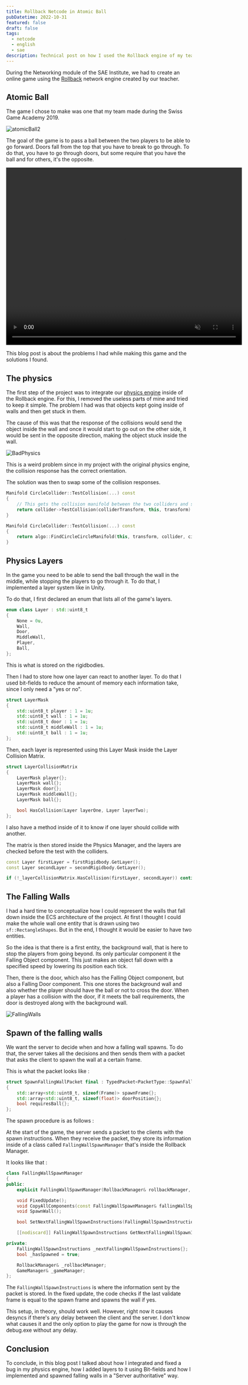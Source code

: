 ```yaml
---
title: Rollback Netcode in Atomic Ball
pubDatetime: 2022-10-31
featured: false
draft: false
tags:
  - netcode
  - english
  - sae
description: Technical post on how I used the Rollback engine of my teacher in the game Atomic Ball.
---
```


During the Networking module of the SAE Institute, we had to create an online game using the [Rollback](https://en.wikipedia.org/wiki/Netcode#Rollback) network engine created by our teacher.

## Atomic Ball

The game I chose to make was one that my team made during the Swiss Game Academy 2019.

<div data-lightbox="true">
	<img
		src="/atomic-ball-rollback/atomicBall2.png"
		alt="atomicBall2"
	/>
</div>

The goal of the game is to pass a ball between the two players to be able to go forward. Doors fall from the top that you have to break to go through. To do that, you have to go through doors, but some require that you have the ball and for others, it's the opposite.

<video width="640" height="480" loop muted autoplay >
  <source src="/atomic-ball-rollback/atomicDemo.mp4" type="video/mp4">
  Your browser does not support the video tag.
</video>

This blog post is about the problems I had while making this game and the solutions I found.

## The physics

The first step of the project was to integrate our [physics engine](https://github.com/St0wy/GPR4400-PhysicsEngine) inside of the Rollback engine. For this, I removed the useless parts of mine and tried to keep it simple. The problem I had was that objects kept going inside of walls and then get stuck in them.

The cause of this was that the response of the collisions would send the object inside the wall and once it would start to go out on the other side, it would be sent in the opposite direction, making the object stuck inside the wall.

<div data-lightbox="true">
	<img
		src="/atomic-ball-rollback/BadPhysics.excalidraw.png"
		alt="BadPhysics"
	/>
</div>

This is a weird problem since in my project with the original physics engine, the collision response has the correct orientation.

The solution was then to swap some of the collision responses.

```cpp
Manifold CircleCollider::TestCollision(...) const
{
    // This gets the collision manifold between the two colliders and swaps it
    return collider->TestCollision(colliderTransform, this, transform).Swaped();
}

Manifold CircleCollider::TestCollision(...) const
{
    return algo::FindCircleCircleManifold(this, transform, collider, circleTransform).Swaped();
}
```

## Physics Layers

In the game you need to be able to send the ball through the wall in the middle, while stopping the players to go through it. To do that, I implemented a layer system like in Unity.

To do that, I first declared an enum that lists all of the game's layers.

```cpp
enum class Layer : std::uint8_t
{
    None = 0u,
    Wall,
    Door,
    MiddleWall,
    Player,
    Ball,
};
```

This is what is stored on the rigidbodies.

Then I had to store how one layer can react to another layer. To do that I used bit-fields to reduce the amount of memory each information take, since I only need a "yes or no".

```cpp
struct LayerMask
{
    std::uint8_t player : 1 = 1u;
    std::uint8_t wall : 1 = 1u;
    std::uint8_t door : 1 = 1u;
    std::uint8_t middleWall : 1 = 1u;
    std::uint8_t ball : 1 = 1u;
};
```

Then, each layer is represented using this Layer Mask inside the Layer Collision Matrix.

```cpp
struct LayerCollisionMatrix
{
    LayerMask player{};
    LayerMask wall{};
    LayerMask door{};
    LayerMask middleWall{};
    LayerMask ball{};

    bool HasCollision(Layer layerOne, Layer layerTwo);
};
```

I also have a method inside of it to know if one layer should collide with another.

The matrix is then stored inside the Physics Manager, and the layers are checked before the test with the colliders.

```cpp
const Layer firstLayer = firstRigidbody.GetLayer();
const Layer secondLayer = secondRigidbody.GetLayer();

if (!_layerCollisionMatrix.HasCollision(firstLayer, secondLayer)) continue;
```

## The Falling Walls

I had a hard time to conceptualize how I could represent the walls that fall down inside the ECS architecture of the project. At first I thought I could make the whole wall one entity that is drawn using two `sf::RectangleShapes`. But in the end, I thought it would be easier to have two entities.

So the idea is that there is a first entity, the background wall, that is here to stop the players from going beyond. Its only particular component it the Falling Object component. This just makes an object fall down with a specified speed by lowering its position each tick.

Then, there is the door, which also has the Falling Object component, but also a Falling Door component. This one stores the background wall and also whether the player should have the ball or not to cross the door. When a player has a collision with the door, if it meets the ball requirements, the door is destroyed along with the background wall.

<div data-lightbox="true">
	<img
		src="/atomic-ball-rollback/FallingWalls.excalidraw.png"
		alt="FallingWalls"
	/>
</div>

## Spawn of the falling walls

We want the server to decide when and how a falling wall spawns. To do that, the server takes all the decisions and then sends them with a packet that asks the client to spawn the wall at a certain frame.

This is what the packet looks like :

```cpp
struct SpawnFallingWallPacket final : TypedPacket<PacketType::SpawnFallingWall>
{
    std::array<std::uint8_t, sizeof(Frame)> spawnFrame{};
    std::array<std::uint8_t, sizeof(float)> doorPosition{};
    bool requiresBall{};
};
```

The spawn procedure is as follows :

At the start of the game, the server sends a packet to the clients with the spawn instructions. When they receive the packet, they store its information inside of a class called `FallingWallSpawnManager` that's inside the Rollback Manager.

It looks like that :

```cpp
class FallingWallSpawnManager
{
public:
    explicit FallingWallSpawnManager(RollbackManager& rollbackManager, GameManager& gameManager);

    void FixedUpdate();
    void CopyAllComponents(const FallingWallSpawnManager& fallingWallSpawnManager);
    void SpawnWall();

    bool SetNextFallingWallSpawnInstructions(FallingWallSpawnInstructions fallingWallSpawnInstructions);

    [[nodiscard]] FallingWallSpawnInstructions GetNextFallingWallSpawnInstructions() const;

private:
    FallingWallSpawnInstructions _nextFallingWallSpawnInstructions{};
    bool _hasSpawned = true;

    RollbackManager& _rollbackManager;
    GameManager& _gameManager;
};
```

The `FallingWallSpawnInstructions` is where the information sent by the packet is stored. In the fixed update, the code checks if the last validate frame is equal to the spawn frame and spawns the wall if yes.

This setup, in theory, should work well. However, right now it causes desyncs if there's any delay between the client and the server. I don't know what causes it and the only option to play the game for now is through the debug.exe without any delay.

## Conclusion

To conclude, in this blog post I talked about how I integrated and fixed a bug in my physics engine, how I added layers to it using Bit-fields and how I implemented and spawned falling walls in a "Server authoritative" way.
